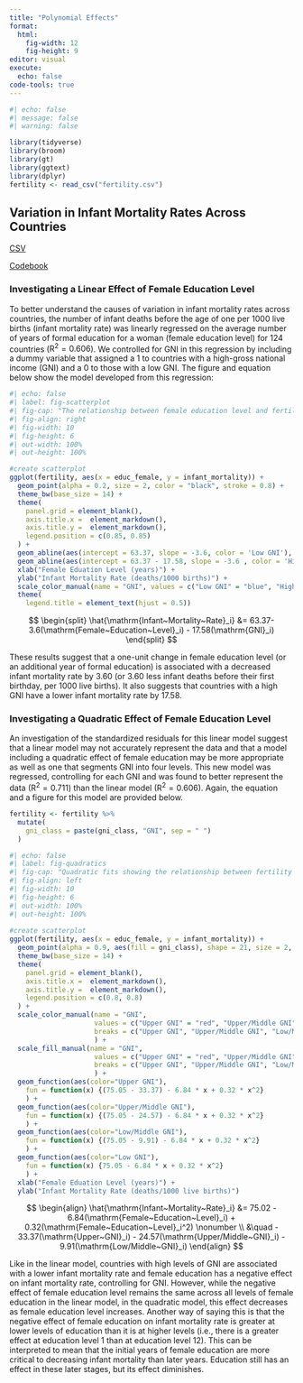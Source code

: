 ```yaml
---
title: "Polynomial Effects"
format:
  html:
    fig-width: 12
    fig-height: 9
editor: visual
execute: 
  echo: false
code-tools: true
---
```


```r
#| echo: false
#| message: false
#| warning: false

library(tidyverse)
library(broom)
library(gt)
library(ggtext)
library(dplyr)
fertility <- read_csv("fertility.csv")
```

## Variation in Infant Mortality Rates Across Countries

[CSV](https://raw.githubusercontent.com/zief0002/bespectacled-antelope/main/data/fertility.csv)

[Codebook](http://zief0002.github.io/bespectacled-antelope/codebooks/fertility.html)

### Investigating a Linear Effect of Female Education Level

To better understand the causes of variation in infant mortality rates across countries, the number of infant deaths before the age of one per 1000 live births (infant mortality rate) was linearly regressed on the average number of years of formal education for a woman (female education level) for 124 countries ($\mathrm{R}^2 = 0.606$). We controlled for GNI in this regression by including a dummy variable that assigned a 1 to countries with a high-gross national income (GNI) and a 0 to those with a low GNI. The figure and equation below show the model developed from this regression:

```r
#| echo: false
#| label: fig-scatterplot
#| fig-cap: "The relationship between female education level and fertility rate for women in high and low GNI countries."
#| fig-align: right
#| fig-width: 10
#| fig-height: 6
#| out-width: 100%
#| out-height: 100%

#create scatterplot
ggplot(fertility, aes(x = educ_female, y = infant_mortality)) + 
  geom_point(alpha = 0.2, size = 2, color = "black", stroke = 0.8) + 
  theme_bw(base_size = 14) +
  theme(
    panel.grid = element_blank(),
    axis.title.x =  element_markdown(),
    axis.title.y =  element_markdown(),
    legend.position = c(0.85, 0.85)
  ) +
  geom_abline(aes(intercept = 63.37, slope = -3.6, color = 'Low GNI'), linetype = 'dashed') + 
  geom_abline(aes(intercept = 63.37 - 17.58, slope = -3.6 , color = 'High GNI'), linetype = 'solid') +
  xlab("Female Eduation Level (years)") +
  ylab("Infant Mortality Rate (deaths/1000 births)") +
  scale_color_manual(name = "GNI", values = c("Low GNI" = "blue", "High GNI" = "red"), breaks = c("High GNI", "Low GNI")) +
  theme(
    legend.title = element_text(hjust = 0.5))
```

$$
\begin{split}
\hat{\mathrm{Infant~Mortality~Rate}_i} &= 63.37- 3.6(\mathrm{Female~Education~Level}_i) - 17.58(\mathrm{GNI}_i)
\end{split}
$$

These results suggest that a one-unit change in female education level (or an additional year of formal education) is associated with a decreased infant mortality rate by 3.60 (or 3.60 less infant deaths before their first birthday, per 1000 live births). It also suggests that countries with a high GNI have a lower infant mortality rate by 17.58.

### Investigating a Quadratic Effect of Female Education Level

An investigation of the standardized residuals for this linear model suggest that a linear model may not accurately represent the data and that a model including a quadratic effect of female education may be more appropriate as well as one that segments GNI into four levels. This new model was regressed, controlling for each GNI and was found to better represent the data ($\mathrm{R}^2 = 0.711$) than the linear model ($\mathrm{R}^2 = 0.606$). Again, the equation and a figure for this model are provided below.

```r
fertility <- fertility %>%
  mutate(
    gni_class = paste(gni_class, "GNI", sep = " ")
  )  
```


```r
#| echo: false
#| label: fig-quadratics
#| fig-cap: "Quadratic fits showing the relationship between fertility rate and female education level for four different GNI levels."
#| fig-align: left
#| fig-width: 10
#| fig-height: 6
#| out-width: 100%
#| out-height: 100%
  
#create scatterplot
ggplot(fertility, aes(x = educ_female, y = infant_mortality)) + 
  geom_point(alpha = 0.9, aes(fill = gni_class), shape = 21, size = 2, color = "black", stroke = 0.8) + 
  theme_bw(base_size = 14) +
  theme(
    panel.grid = element_blank(),
    axis.title.x =  element_markdown(),
    axis.title.y =  element_markdown(),
    legend.position = c(0.8, 0.8)
  ) +
  scale_color_manual(name = "GNI", 
                     values = c("Upper GNI" = "red", "Upper/Middle GNI" = "orange", "Low/Middle GNI" = "green", "Low GNI" = "blue"), 
                     breaks = c("Upper GNI", "Upper/Middle GNI", "Low/Middle GNI", "Low GNI")
                     ) +
  scale_fill_manual(name = "GNI", 
                     values = c("Upper GNI" = "red", "Upper/Middle GNI" = "orange", "Low/Middle GNI" = "green", "Low GNI" = "blue"), 
                     breaks = c("Upper GNI", "Upper/Middle GNI", "Low/Middle GNI", "Low GNI")
                     ) +
  geom_function(aes(color="Upper GNI"),
    fun = function(x) {(75.05 - 33.37) - 6.84 * x + 0.32 * x^2}
    ) +
  geom_function(aes(color="Upper/Middle GNI"),
    fun = function(x) {(75.05 - 24.57) - 6.84 * x + 0.32 * x^2}
    ) +
  geom_function(aes(color="Low/Middle GNI"),
    fun = function(x) {(75.05 - 9.91) - 6.84 * x + 0.32 * x^2}
    ) +
  geom_function(aes(color="Low GNI"),
    fun = function(x) {75.05 - 6.84 * x + 0.32 * x^2}
    ) +
  xlab("Female Eduation Level (years)") +
  ylab("Infant Mortality Rate (deaths/1000 live births)")
```

$$
\begin{align}
\hat{\mathrm{Infant~Mortality~Rate}_i} &= 75.02 - 6.84(\mathrm{Female~Education~Level}_i) + 0.32(\mathrm{Female~Education~Level}_i^2) \nonumber \\
&\quad - 33.37(\mathrm{Upper~GNI}_i) - 24.57(\mathrm{Upper/Middle~GNI}_i)  - 9.91(\mathrm{Low/Middle~GNI}_i)
\end{align}
$$

Like in the linear model, countries with high levels of GNI are associated with a lower infant mortality rate and female education has a negative effect on infant mortality rate, controlling for GNI. However, while the negative effect of female education level remains the same across all levels of female education in the linear model, in the quadratic model, this effect decreases as female education level increases. Another way of saying this is that the negative effect of female education on infant mortality rate is greater at lower levels of education than it is at higher levels (i.e., there is a greater effect at education level 1 than at education level 12). This can be interpreted to mean that the initial years of female education are more critical to decreasing infant mortality than later years. Education still has an effect in these later stages, but its effect diminishes.

